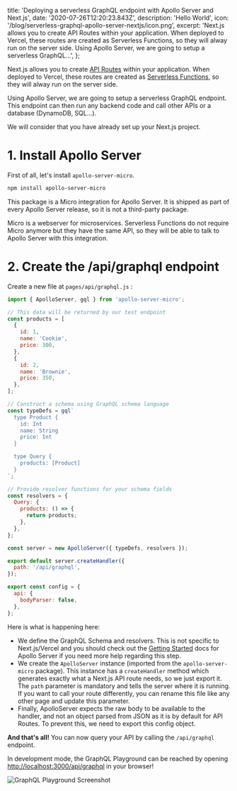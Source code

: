   title:
    'Deploying a serverless GraphQL endpoint with Apollo Server and Next.js',
  date: '2020-07-26T12:20:23.843Z',
  description: 'Hello World',
  icon: '/blog/serverless-graphql-apollo-server-nextjs/icon.png',
  excerpt:
    'Next.js allows you to create API Routes within your application. When deployed to Vercel, these routes are created as Serverless Functions, so they will alway run on the server side. Using Apollo Server, we are going to setup a serverless GraphQL…',
};

Next.js allows you to create [API Routes](https://nextjs.org/docs/api-routes/introduction) within your application. When deployed to Vercel, these routes are created as [Serverless Functions](https://vercel.com/docs/v2/serverless-functions/introduction), so they will alway run on the server side.

Using Apollo Server, we are going to setup a serverless GraphQL endpoint. This endpoint can then run any backend code and call other APIs or a database (DynamoDB, SQL…).

We will consider that you have already set up your Next.js project.

# 1. Install Apollo Server

First of all, let's install `apollo-server-micro`.

```bash
npm install apollo-server-micro
```

This package is a Micro integration for Apollo Server. It is shipped as part of every Apollo Server release, so it is not a third-party package.

Micro is a webserver for microservices. Serverless Functions do not require Micro anymore but they have the same API, so they will be able to talk to Apollo Server with this integration.

# 2. Create the /api/graphql endpoint

Create a new file at `pages/api/graphql.js` :

```jsx
import { ApolloServer, gql } from 'apollo-server-micro';

// This data will be returned by our test endpoint
const products = [
  {
    id: 1,
    name: 'Cookie',
    price: 300,
  },
  {
    id: 2,
    name: 'Brownie',
    price: 350,
  },
];

// Construct a schema using GraphQL schema language
const typeDefs = gql`
  type Product {
    id: Int
    name: String
    price: Int
  }

  type Query {
    products: [Product]
  }
`;

// Provide resolver functions for your schema fields
const resolvers = {
  Query: {
    products: () => {
      return products;
    },
  },
};

const server = new ApolloServer({ typeDefs, resolvers });

export default server.createHandler({
  path: '/api/graphql',
});

export const config = {
  api: {
    bodyParser: false,
  },
};
```

Here is what is happening here:

- We define the GraphQL Schema and resolvers. This is not specific to Next.js/Vercel and you should check out the [Getting Started](https://www.apollographql.com/docs/apollo-server/getting-started/) docs for Apollo Server if you need more help regarding this step.
- We create the `ApolloServer` instance (imported from the `apollo-server-micro` package). This instance has a `createHandler` method which generates exactly what a Next.js API route needs, so we just export it. The `path` parameter is mandatory and tells the server where it is running. If you want to call your route differently, you can rename this file like any other page and update this parameter.
- Finally, ApolloServer expects the raw body to be available to the handler, and not an object parsed from JSON as it is by default for API Routes. To prevent this, we need to export this config object.

**And that's all!** You can now query your API by calling the `/api/graphql` endpoint.

In development mode, the GraphQL Playground can be reached by opening [http://localhost:3000/api/graphql](http://localhost:3000/api/graphql) in your browser!

![GraphQL Playground Screenshot](graphql-playground.png)
